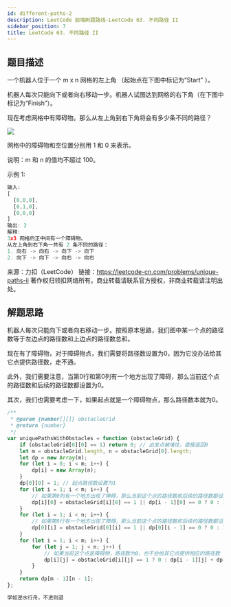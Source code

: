 ```yaml
---
id: different-paths-2
description: LeetCode 前端刷题路线-LeetCode 63. 不同路径 II
sidebar_position: 7
title: LeetCode 63. 不同路径 II
---
```


## 题目描述
一个机器人位于一个 m x n 网格的左上角 （起始点在下图中标记为“Start” ）。

机器人每次只能向下或者向右移动一步。机器人试图达到网格的右下角（在下图中标记为“Finish”）。

现在考虑网格中有障碍物。那么从左上角到右下角将会有多少条不同的路径？

![](https://img-blog.csdnimg.cn/20201006163352438.png#pic_center)


网格中的障碍物和空位置分别用 1 和 0 来表示。

说明：m 和 n 的值均不超过 100。

示例 1:

```javascript
输入:
[
  [0,0,0],
  [0,1,0],
  [0,0,0]
]
输出: 2
解释:
3x3 网格的正中间有一个障碍物。
从左上角到右下角一共有 2 条不同的路径：
1. 向右 -> 向右 -> 向下 -> 向下
2. 向下 -> 向下 -> 向右 -> 向右
```

来源：力扣（LeetCode）
链接：https://leetcode-cn.com/problems/unique-paths-ii
著作权归领扣网络所有。商业转载请联系官方授权，非商业转载请注明出处。


## 解题思路

机器人每次只能向下或者向右移动一步。按照原本思路，我们图中某一个点的路径数等于左边点的路径数和上边点的路径数总和。

现在有了障碍物，对于障碍物点，我们需要将路径数设置为0，因为它没办法给其它点提供路径数，走不通。

此外，我们需要注意，当第0行和第0列有一个地方出现了障碍，那么当前这个点的路径数和后续的路径数都设置为0。

其次，我们也需要考虑一下，如果起点就是一个障碍物点，那么路径数本就为0。


```javascript
/**
 * @param {number[][]} obstacleGrid
 * @return {number}
 */
var uniquePathsWithObstacles = function (obstacleGrid) {
    if (obstacleGrid[0][0] == 1) return 0; // 出发点被堵住，直接返回0
    let m = obstacleGrid.length, n = obstacleGrid[0].length;
    let dp = new Array(m);
    for (let i = 0; i < m; i++) {
        dp[i] = new Array(n);
    }
    dp[0][0] = 1; // 起点路径数设置为1
    for (let i = 1; i < m; i++) {
        // 如果第0列有一个地方出现了障碍，那么当前这个点的路径数和后续的路径数都设置为0
        dp[i][0] = obstacleGrid[i][0] == 1 || dp[i - 1][0] == 0 ? 0 : 1;
    }
    for (let i = 1; i < n; i++) {
        // 如果第0行有一个地方出现了障碍，那么当前这个点的路径数和后续的路径数都设置为0
        dp[0][i] = obstacleGrid[0][i] == 1 || dp[0][i - 1] == 0 ? 0 : 1;
    }
    for (let i = 1; i < m; i++) {
        for (let j = 1; j < n; j++) {
            // 如果当前这个点是障碍物，路径数为0，也不会给其它点提供相应的路径数
            dp[i][j] = obstacleGrid[i][j] == 1 ? 0 : dp[i - 1][j] + dp[i][j - 1];
        }
    }
    return dp[m - 1][n - 1];
};
```

```javascript
学如逆水行舟，不进则退
```


